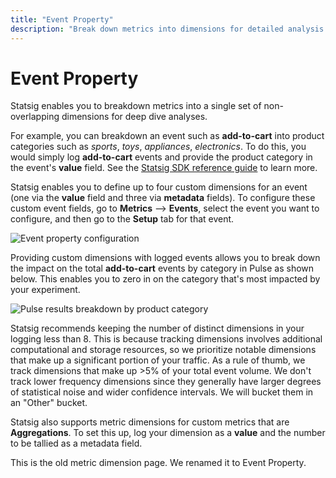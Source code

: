 ```yaml
---
title: "Event Property"
description: "Break down metrics into dimensions for detailed analysis using event properties and metadata fields."
---
```


# Event Property

Statsig enables you to breakdown metrics into a single set of non-overlapping dimensions for deep dive analyses.

For example, you can breakdown an event such as **add-to-cart** into product categories such as _sports_, _toys_, _appliances_, _electronics_. To do this, you would simply log **add-to-cart** events and provide the product category in the event's **value** field. See the [Statsig SDK reference guide](/client/javascript-sdk#event-logging) to learn more.

Statsig enables you to define up to four custom dimensions for an event (one via the **value** field and three via **metadata** fields). To configure these custom event fields, go to **Metrics** --> **Events**, select the event you want to configure, and then go to the **Setup** tab for that event.

![Event property configuration](/images/metrics/event-property-configuration.png)

Providing custom dimensions with logged events allows you to break down the impact on the total **add-to-cart** events by category in Pulse as shown below. This enables you to zero in on the category that's most impacted by your experiment.

![Pulse results breakdown by product category](https://user-images.githubusercontent.com/1315028/162332284-259ea614-8cb6-4c9d-aebd-3e41f9092a64.png)

Statsig recommends keeping the number of distinct dimensions in your logging less than 8. This is because tracking dimensions involves additional computational and storage resources, so we prioritize notable dimensions that make up a significant portion of your traffic. As a rule of thumb, we track dimensions that make up >5% of your total event volume. We don't track lower frequency dimensions since they generally have larger degrees of statistical noise and wider confidence intervals. We will bucket them in an "Other" bucket.

Statsig also supports metric dimensions for custom metrics that are **Aggregations**. To set this up, log your dimension as a **value** and the number to be tallied as a metadata field.

This is the old metric dimension page. We renamed it to Event Property.
